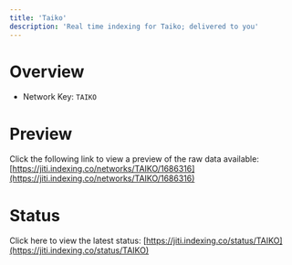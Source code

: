 ```yaml
---
title: 'Taiko'
description: 'Real time indexing for Taiko; delivered to you'
---
```


# Overview
- Network Key: `TAIKO`

# Preview
Click the following link to view a preview of the raw data available: [https://jiti.indexing.co/networks/TAIKO/1686316](https://jiti.indexing.co/networks/TAIKO/1686316)

# Status
Click here to view the latest status: [https://jiti.indexing.co/status/TAIKO](https://jiti.indexing.co/status/TAIKO)
